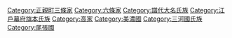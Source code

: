 [[Category:正親町三條家|Category:正親町三條家]]
[[Category:六條家|Category:六條家]]
[[Category:譜代大名氏族|Category:譜代大名氏族]]
[[Category:江戶幕府旗本氏族|Category:江戶幕府旗本氏族]]
[[Category:高家|Category:高家]]
[[Category:美濃國|Category:美濃國]]
[[Category:三河國氏族|Category:三河國氏族]]
[[Category:尾張國|Category:尾張國]]